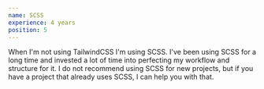```yaml
---
name: SCSS
experience: 4 years
position: 5
---
```


When I'm not using TailwindCSS I'm using SCSS. I've been using SCSS for a long time and invested a lot of time into perfecting my workflow and structure for it.
I do not recommend using SCSS for new projects, but if you have a project that already uses SCSS, I can help you with that.
